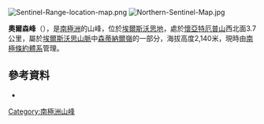 [[Image:Sentinel-Range-location-map.png|thumb]]
[[Image:Northern-Sentinel-Map.jpg|thumb]]

{{coord|77|32|S|86|29|W|display=title}}

'''奧爾森峰'''（{{lang-en|Olsen Peak}}），是[[南極洲|南極洲]]的山峰，位於[[埃爾斯沃思地|埃爾斯沃思地]]，處於[[懷亞特厄普山|懷亞特厄普山]]西北面3.7公里，屬於[[埃爾斯沃思山脈|埃爾斯沃思山脈]]中[[森蒂納爾嶺|森蒂納爾嶺]]的一部分，海拔高度2,140米，現時由[[南極條約體系|南極條約體系]]管理。

==參考資料==
*{{usgs-gazetteer}}

{{DEFAULTSORT:Olsen Peak}}
[[Category:南極洲山峰|Category:南極洲山峰]]


{{EllsworthLand-geo-stub}}